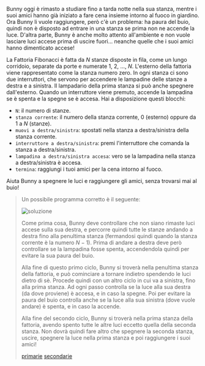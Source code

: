 
Bunny oggi è rimasto a studiare fino a tarda notte nella sua stanza, mentre i suoi amici hanno già iniziato a fare cena insieme intorno al fuoco in giardino.
Ora Bunny li vuole raggiungere, però c'è un problema: ha paura del buio, quindi non è disposto ad entrare in una stanza se prima non ne accende la luce.
D'altra parte, Bunny è anche molto attento all'ambiente e non vuole lasciare luci accese prima di uscire fuori... neanche quelle che i suoi amici hanno
dimenticato accese!

La Fattoria Fibonacci è fatta da $N$ stanze disposte in fila, come un lungo corridoio, separate da porte e numerate $1$, $2$, $\ldots$, $N$.
L'esterno della fattoria viene rappresentato come la stanza numero zero.
In ogni stanza ci sono due interruttori, che servono per accendere le lampadine delle stanze a destra e a sinistra.
Il lampadario della prima stanza si può anche spegnere dall'esterno.
Quando un interruttore viene premuto, accende la lampadina se è spenta e la spegne se è accesa.
Hai a disposizione questi blocchi:

- `N`: il numero di stanze.
- `stanza corrente`: il numero della stanza corrente, $0$ (esterno) oppure da $1$ a $N$ (stanze).
- `muovi a destra/sinistra`: spostati nella stanza a destra/sinistra della stanza corrente.
- `interruttore a destra/sinistra`: premi l'interruttore che comanda la stanza a destra/sinistra.
- `lampadina a destra/sinistra accesa`: vero se la lampadina nella stanza a destra/sinistra è accesa.
- `termina`: raggiungi i tuoi amici per la cena intorno al fuoco.

Aiuta Bunny a spegnere le luci e raggiungere gli amici, senza trovarsi mai al buio!

<Blockly
  customBlocks={customBlocks}
  initialBlocks={initialBlocks}
  testcases={testcases}
  visualizer={Visualizer}
/>

> Un possibile programma corretto è il seguente:
>
> ![soluzione](code.png)
>
> Come prima cosa, Bunny deve controllare che non siano rimaste luci accese sulla sua destra, e
> percorre quindi tutte le stanze andando a destra fino alla penultima stanza (fermandosi quindi
> quando la stanza corrente è la numero $N-1$). Prima di andare a destra deve però controllare
> se la lampadina fosse spenta, accendendola quindi per evitare la sua paura del buio.
>
> Alla fine di questo primo ciclo, Bunny si troverà nella penultima stanza della fattoria, e può
> cominciare a tornare indietro spendendo le luci dietro di sè. Procede quindi con un altro ciclo
> in cui va a sinistra, fino alla prima stanza. Ad ogni passo controlla se la luce alla sua destra
> (da dove proviene) è accesa, e in caso la spegne. Poi per evitare la paura del buio controlla anche
> se la luce alla sua sinistra (dove vuole andare) è spenta, e in caso la accende.
>
> Alla fine del secondo ciclo, Bunny si troverà nella prima stanza della fattoria, avendo spento tutte
> le altre luci eccetto quella della seconda stanza. Non dovrà quindi fare altro che spegnere la seconda
> stanza, uscire, spegnere la luce nella prima stanza e poi raggiungere i suoi amici!
>
> [primarie](primarie.asy)
> [secondarie](secondarie.asy)
